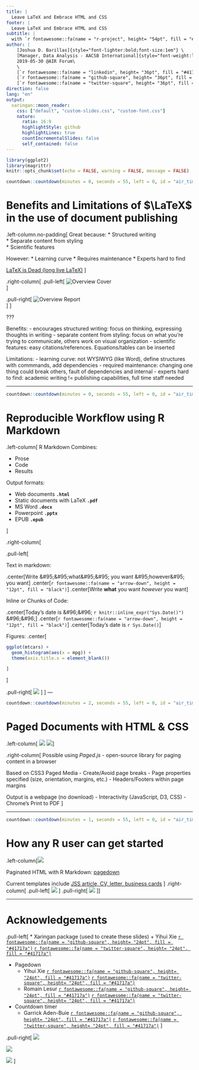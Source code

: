 ```yaml
---
title: | 
  Leave LaTeX and Embrace HTML and CSS
footer: | 
  Leave LaTeX and Embrace HTML and CSS
subtitle: |
  with `r fontawesome::fa(name = "r-project", height= "54pt", fill = "#165caa")` and R Markdown
author: |
    [Joshua D. Barillas]{style="font-lighter:bold;font-size:1em"} \
    [Manager, Data Analysis - AACSB International]{style="font-weight:lighter;font-size:1em"}\
    2019-05-30 @AIR Forum\
    \
    [`r fontawesome::fa(name = "linkedin", height= "36pt", fill = "#41717a")`](https://www.linkedin.com/in/jdbarillas/)
    [`r fontawesome::fa(name = "github-square", height= "36pt", fill = "#41717a")`](https://github.com/jdbarillas)
    [`r fontawesome::fa(name = "twitter-square", height= "36pt", fill = "#41717a")`](https://twitter.com/jdbarillas)
direction: false
lang: "en"
output:
  xaringan::moon_reader:
    css: ["default", "custom-slides.css", "custom-font.css"]
    nature: 
      ratio: 16:9
      highlightStyle: github
      highlightLines: true
      countIncrementalSlides: false
      self_contained: false
---
```


```r
library(ggplot2)
library(magrittr)
knitr::opts_chunk$set(echo = FALSE, warning = FALSE, message = FALSE)
```

```r
countdown::countdown(minutes = 0, seconds = 55, left = 0, id = "air_timer", font_size = "1.5em")
```

# Benefits and Limitations of $\LaTeX$ in the use of document publishing

.left-column.no-padding[
Great because:
* Structured writing  
* Separate content from styling  
* Scientific features 

However:
* Learning curve
* Requires maintenance
* Experts hard to find  

[LaTeX is Dead (long live LaTeX)](https://www.authorea.com/users/5713/articles/19359-latex-is-dead-long-live-latex-typesetting-in-the-digital-age/_show_article)
]

.right-column[
  .pull-left[
  ![Overview Cover](resources/media/overview_cover.jpg#fit)  
  ]
  
  .pull-right[
  ![Overview Report](resources/media/overview_page.jpg#fit)  
  ]
]

???

Benefits: 
- encourages structured writing: focus on thinking, expressing thoughts in writing
- separate content from styling: focus on what you're trying to communicate, others work on visual organization
- scientific features: easy citations/references. Equations/tables can be inserted

Limitations:
- learning curve: not WYSIWYG (like Word), define structures with commmands, add dependencies
- required maintenance: changing one thing could break others, fault of dependencies and internal
- experts hard to find: academic writing != publishing capabilities, full time staff needed

---

```r
countdown::countdown(minutes = 0, seconds = 55, left = 0, id = "air_timer", font_size = "1.5em")
```

# Reproducible Workflow using R Markdown

.left-column[
R Markdown Combines: 

* Prose 
* Code 
* Results 

Output formats:

* Web documents __`.html`__
* Static documents with LaTeX __`.pdf`__ 
* MS Word __`.docx`__ 
* Powerpoint __`.pptx`__
* EPUB __`.epub`__

]

.right-column[

.pull-left[

 Text in markdown:  
 
 .center[Write \&#95;\&#95;what\&#95;\&#95; you want \&#95;however\&#95; you want]
 .center[`r fontawesome::fa(name = "arrow-down", height = "12pt", fill = "black")`] 
 .center[Write __what__ you want _however_ you want]
 
  Inline or Chunks of Code:  
  
 .center[Today's date is \&#96;\&#96; `r knitr::inline_expr("Sys.Date()")` \&#96;\&#96;]
 .center[`r fontawesome::fa(name = "arrow-down", height = "12pt", fill = "black")`] 
 .center[Today's date is `r Sys.Date()`] 
 
 Figures:
 .center[
 
```r
ggplot(mtcars) +
  geom_histogram(aes(x = mpg)) +
  theme(axis.title.x = element_blank())
```
    ]
  ]
  
  .pull-right[
    ![](resources/media/rmarkdown.JPG#fit-more)
  ]
]
---


```r
countdown::countdown(minutes = 2, seconds = 55, left = 0, id = "air_timer", font_size = "1.5em")
```

# Paged Documents with HTML & CSS

.left-column[
  ![](https://www.w3.org/TR/css-page-3/images/PageBox.png#smaller)
  ![](https://www.w3.org/TR/css-page-3/images/LeftMarginBoxes.png#smaller)
]

.right-column[
  Possible using _Paged.js_ 
    - open-source library for paging content in a browser   
    
  Based on CSS3 Paged Media 
    - Create/Avoid page breaks 
    - Page properties specified (size, orientation, margins, etc.) 
    - Headers/Footers within page margins
    
  Output is a webpage (no download)
    - Interactivity (JavaScript, D3, CSS)
    - Chrome's Print to PDF 
]



---

```r
countdown::countdown(minutes = 1, seconds = 55, left = 0, id = "air_timer", font_size = "1.5em")
```

# How any R user can get started 

.left-column[![](https://user-images.githubusercontent.com/163582/51942716-66be4180-23dd-11e9-8dbc-fdb4f465d1c2.png#smaller)

Paginated HTML with R Markdown:   [pagedown](https://github.com/rstudio/pagedown)  

Current templates include [JSS article, CV, letter, business cards](https://pagedown.rbind.io/#applications)
]
.right-column[
  .pull-left[
    ![](resources/media/scds_cover.jpg#fit)
  ]
  .pull-right[
    ![](resources/media/scds_page.jpg#fit)
  ]
] 

---

# Acknowledgements

.pull-left[
* Xaringan package (used to create these slides)
  + Yihui Xie [`r fontawesome::fa(name = "github-square", height= "24pt", fill = "#41717a")`](https://github.com/yihui)
    [`r fontawesome::fa(name = "twitter-square", height= "24pt", fill = "#41717a")`](https://twitter.com/xieyihui)

* Pagedown
  + Yihui Xie [`r fontawesome::fa(name = "github-square", height= "24pt", fill = "#41717a")`](https://github.com/yihui)
    [`r fontawesome::fa(name = "twitter-square", height= "24pt", fill = "#41717a")`](https://twitter.com/jdbarillas)
  + Romain Lesur [`r fontawesome::fa(name = "github-square", height= "24pt", fill = "#41717a")`](https://github.com/RLesur)
    [`r fontawesome::fa(name = "twitter-square", height= "24pt", fill = "#41717a")`](https://twitter.com/RLesur)
  
* Countdown timer
  + Garrick Aden-Buie [`r fontawesome::fa(name = "github-square", height= "24pt", fill = "#41717a")`](https://github.com/gadenbuie/)
    [`r fontawesome::fa(name = "twitter-square", height= "24pt", fill = "#41717a")`](https://twitter.com/grrrck)
]

.pull-right[
![](https://user-images.githubusercontent.com/163582/45438104-ea200600-b67b-11e8-80fa-d9f2a99a03b0.png#smallest)  

![](https://user-images.githubusercontent.com/163582/51942716-66be4180-23dd-11e9-8dbc-fdb4f465d1c2.png#smallest)  

![](https://raw.githubusercontent.com/gadenbuie/countdown/master/man/figures/countdown.gif#smallest)
]
